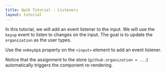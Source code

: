 ```yaml
---
title: Qwik Tutorial - Listeners
layout: tutorial
---
```


In this tutorial, we will add an event listener to the input. We will use the `keyup` event to listen to changes on the input. The goal is to update the `organization` as the user types.

Use the `onKeyUp$` property on the `<input>` element to add an event listener.

Notice that the assignment to the store (`github.organization = ...`) automatically triggers the component re-rendering. 